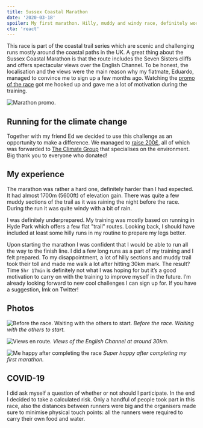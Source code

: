 ```yaml
---
title: Sussex Coastal Marathon
date: '2020-03-18'
spoiler: My first marathon. Hilly, muddy and windy race, definitely worth it.
cta: 'react'
---
```


This race is part of the coastal trail series which are scenic and challenging runs mostly around the coastal paths in the UK. A great thing about the Sussex Coastal Marathon is that the route includes the Seven Sisters cliffs and offers spectacular views over the English Channel. To be honest, the localisation and the views were the main reason why my flatmate, Eduardo, managed to convince me to sign up a few months ago. Watching the [promo of the race](https://www.facebook.com/CoastalTrailSeries/videos/1666969293317932/) got me hooked up and gave me a lot of motivation during the training.

![Marathon promo.](./marathon_promo.jpg)

## Running for the climate change

Together with my friend Ed we decided to use this challenge as an opportunity to make a difference. We managed to [raise 200£](https://www.gofundme.com/f/vmckwn?fbclid=IwAR1oINcBdvMpJPXSPR-yUCHl_uF5SwTqSKNo0BozHojsjUXsU6LDbOzjBZU), all of which was forwarded to [The Climate Group](https://www.theclimategroup.org/) that specialises on the environment. Big thank you to everyone who donated!

## My experience

The marathon was rather a hard one, definitely harder than I had expected. It had almost 1700m (5600ft) of elevation gain. There was quite a few muddy sections of the trail as it was raining the night before the race. During the run it was quite windy with a bit of rain.

I was definitely underprepared. My training was mostly based on running in Hyde Park which offers a few flat "trail" routes. Looking back, I should have included at least some hilly runs in my routine to prepare my legs better.

Upon starting the marathon I was confident that I would be able to run all the way to the finish line. I did a few long runs as a part of my training and I felt prepared. To my disappointment, a lot of hilly sections and muddy trail took their toll and made me walk a lot after hitting 30km mark. The result? Time `5hr 17min` is definitely not what I was hoping for but it’s a good motivation to carry on with the training to improve myself in the future. I’m already looking forward to new cool challenges I can sign up for. If you have a suggestion, lmk on Twitter!

## Photos

![Before the race. Waiting with the others to start.](./before_the_race.jpg)
_Before the race. Waiting with the others to start._

![Views en route.](./route_views.jpg)
_Views of the English Channel at around 30km._

![Me happy after completing the race](./after_race.jpg)
_Super happy after completing my first marathon._

## COVID-19

I did ask myself a question of whether or not should I participate. In the end I decided to take a calculated risk. Only a handful of people took part in this race, also the distances between runners were big and the organisers made sure to minimise physical touch points: all the runners were required to carry their own food and water.
